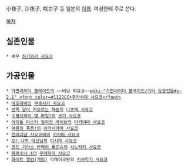 小夜子, 沙夜子, 咲世子 등
일본의 [[이름]]. 여성한테 주로 쓴다.

[[목차]]

== 실존인물 ==
 * 배우 [[하기와라 사요코]]

== 가공인물 ==
 * [[가면라이더 블레이드]]의 ~~버닝 짜요코~~[[wiki:"가면라이더 블레이드/기타 등장인물#s-2.1" <font color=#1122CC>후카사와 사요코</font>]]
 * [[마호라바]]의 [[쿠로사키 사요코]]
 * [[반쪽 달이 떠오르는 하늘]]의 [[나츠메 사요코]]
 * [[수평선까지 몇 마일?]]의 [[코가 사요코]]
 * [[아이돌 마스터 밀리언 라이브]]의 [[타카야마 사요코]]
 * [[여름의 폭풍!]]의 [[아라시야마 사요코]]
 * [[연애괴담 사요코씨]]의 [[카시마 사요코]]
 * [[오! 나의 여신님]]의 [[미시마 사요코]]
 * [[코드 기아스 반역의 를르슈]]의 [[시노자키 사요코]]
 * [[페르소나 4]]의 [[우에하라 사요코]]
 * [[화이트 앨범(게임)]] 리메이크판의 [[키사라기 사요코]]
